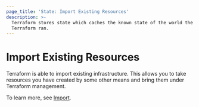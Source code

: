 ```yaml
---
page_title: 'State: Import Existing Resources'
description: >-
  Terraform stores state which caches the known state of the world the last time
  Terraform ran.
---
```


# Import Existing Resources

Terraform is able to import existing infrastructure. This allows you to take
resources you have created by some other means and bring them under Terraform management.

To learn more, see [Import](/terraform/language/import).
